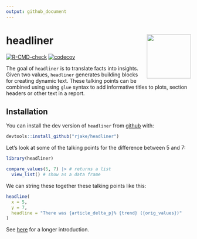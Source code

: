 ```yaml
---
output: github_document
---
```


<!-- README.md is generated from README.Rmd. Please edit that file -->
# headliner <img src="man/figures/logo.png" align="right" alt="" width="120" />

<!-- badges: start -->
<!-- [![CRAN\_Status\_Badge](https://www.r-pkg.org/badges/version/headliner)](https://cran.r-project.org/package=headliner) -->
[![R-CMD-check](https://github.com/rjake/headliner/workflows/R-CMD-check/badge.svg)](https://github.com/rjake/headliner/actions)
[![codecov](https://app.codecov.io/gh/rjake/headliner/branch/main/graph/badge.svg?token=2OZ6INQBYA)](https://app.codecov.io/gh/rjake/headliner)
<!-- [![CRAN Downloads](https://cranlogs.r-pkg.org/badges/grand-total/headliner)](https://cran.r-project.org/package=headliner) -->
<!-- badges: end -->

The goal of `headliner` is to translate facts into insights. Given two values, `headliner` generates building blocks for creating dynamic text. These talking points can be combined using using `glue` syntax to add informative titles to plots, section headers or other text in a report.

## Installation

You can install the dev version of `headliner` from [github](https://github.com/rjake/headliner) with:

``` r
devtools::install_github("rjake/headliner")
```

Let's look at some of the talking points for the difference between 5 and 7:
```r
library(headliner)

compare_values(5, 7) |> # returns a list
  view_list() # show as a data frame
```

We can string these together these talking points like this:

```r
headline(
  x = 5, 
  y = 7, 
  headline = "There was {article_delta_p}% {trend} ({orig_values})"
)
```


See [here](https://rjake.github.io/headliner/articles/intro.html) for a longer introduction.
